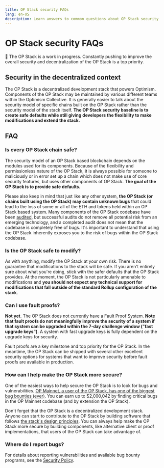```yaml
---
title: OP Stack security FAQs
lang: en-US
description: Learn answers to common questions about OP Stack security.
---
```



# OP Stack security FAQs

<Callout type="warning">
  🚧 The OP Stack is a work in progress. Constantly pushing to improve the overall security and decentralization of the OP Stack is a top priority.
</Callout>

## Security in the decentralized context

The OP Stack is a decentralized development stack that powers Optimism. Components of the OP Stack may be maintained by various different teams within the Optimism Collective. It is generally easier to talk about the security model of specific chains built on the OP Stack rather than the security model of the stack itself. **The OP Stack security baseline is to create safe defaults while still giving developers the flexibility to make modifications and extend the stack.**

## FAQ

### Is every OP Stack chain safe?

The security model of an OP Stack based blockchain depends on the modules used for its components. Because of the flexibility and permissionless nature of the OP Stack, it is always possible for someone to maliciously or in error set up a chain which does not make use of core security features, but uses other components of OP Stack. **The goal of the OP Stack is to provide safe defaults.**

Please also keep in mind that just like any other system, **the OP Stack (or chains built using the OP Stack) may contain unknown bugs**  that could lead to the loss of some or all of the ETH and tokens held within an OP Stack based system.
Many components of the OP Stack codebase have been [audited](https://github.com/ethereum-optimism/optimism/tree/v1.1.4/technical-documents/security-reviews), but successful audits do not remove all potential risk from an emerging technology, and a completed audit does not mean that the codebase is completely free of bugs.
It's important to understand that using the OP Stack inherently exposes you to the risk of bugs within the OP Stack codebase.

### Is the OP Stack safe to modify?

As with anything, modify the OP Stack at your own risk. There is no guarantee that modifications to the stack will be safe. If you aren't entirely sure about what you're doing, stick with the safer defaults that the OP Stack provides. At the moment, the OP Stack is not particularly amenable to modifications and **you should not expect any technical support for modifications that fall outside of the standard Rollup configuration of the stack**.

### Can I use fault proofs?

**Not yet.** The OP Stack does not currently have a Fault Proof System. **Note that fault proofs do not meaningfully improve the security of a system if that system can be upgraded within the 7-day challenge window ("fast upgrade keys")**. A system with fast upgrade keys is fully dependent on the upgrade keys for security.

Fault proofs are a key milestone and top priority for the OP Stack. In the meantime, the OP Stack can be shipped with several other excellent security options for systems that want to improve security before fault proofs are available in production.

### How can I help make the OP Stack more secure?

One of the easiest ways to help secure the OP Stack is to look for bugs and vulnerabilities. [OP Mainnet, a user of the OP Stack, has one of the biggest bug bounties (ever)](https://immunefi.com/bounty/optimism/). You can earn up to $2,000,042 by finding critical bugs in the OP Mainnet codebase (and by extension the OP Stack).

Don't forget that the OP Stack is a decentralized development stack. Anyone can start to contribute to the OP Stack by building software that follows [the stack's design principles](/stack/design-principles). You can always help make the OP Stack more secure by building components, like alternative client or proof implementations, that users of the OP Stack can take advantage of.

### Where do I report bugs?

For details about reporting vulnerabilities and available bug bounty programs, see the [Security Policy](/chain/security/security-policy).
